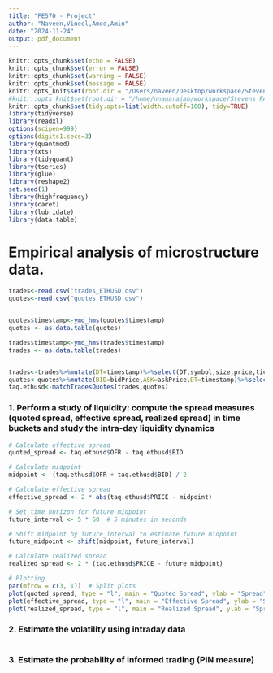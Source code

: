 ```yaml
---
title: "FE570 - Project"
author: "Naveen,Vineel,Amod,Amin"
date: "2024-11-24"
output: pdf_document
---
```



```r
knitr::opts_chunk$set(echo = FALSE)
knitr::opts_chunk$set(error = FALSE)
knitr::opts_chunk$set(warning = FALSE)
knitr::opts_chunk$set(message = FALSE)
knitr::opts_knit$set(root.dir = "/Users/naveen/Desktop/workspace/Stevens FA/FE570/project")
#knitr::opts_knit$set(root.dir = "/home/nnagarajan/workspace/Stevens FA/FE570/project/")
knitr::opts_chunk$set(tidy.opts=list(width.cutoff=100), tidy=TRUE)
library(tidyverse)
library(readxl)
options(scipen=999)
options(digits1.secs=3)
library(quantmod)
library(xts)
library(tidyquant)
library(tseries)
library(glue)
library(reshape2)
set.seed(1)
library(highfrequency)
library(caret)
library(lubridate)
library(data.table)
```

# Empirical analysis of microstructure data.

```r
trades<-read.csv("trades_ETHUSD.csv")
quotes<-read.csv("quotes_ETHUSD.csv")


quotes$timestamp<-ymd_hms(quotes$timestamp)
quotes <- as.data.table(quotes)

trades$timestamp<-ymd_hms(trades$timestamp)
trades <- as.data.table(trades)


trades<-trades%>%mutate(DT=timestamp)%>%select(DT,symbol,size,price,tickDirection)
quotes<-quotes%>%mutate(BID=bidPrice,ASK=askPrice,DT=timestamp)%>%select(DT,symbol,bidSize,BID,askSize,ASK)
taq.ethusd<-matchTradesQuotes(trades,quotes)
```
### 1. Perform a study of liquidity: compute the spread measures (quoted spread, effective spread, realized spread) in time buckets and study the intra-day liquidity dynamics

```r

# Calculate effective spread
quoted_spread <- taq.ethusd$OFR - taq.ethusd$BID

# Calculate midpoint
midpoint <- (taq.ethusd$OFR + taq.ethusd$BID) / 2

# Calculate effective spread
effective_spread <- 2 * abs(taq.ethusd$PRICE - midpoint)

# Set time horizon for future midpoint
future_interval <- 5 * 60  # 5 minutes in seconds

# Shift midpoint by future_interval to estimate future midpoint
future_midpoint <- shift(midpoint, future_interval)

# Calculate realized spread
realized_spread <- 2 * (taq.ethusd$PRICE - future_midpoint)

# Plotting
par(mfrow = c(3, 1))  # Split plots
plot(quoted_spread, type = "l", main = "Quoted Spread", ylab = "Spread", xlab = "Time")
plot(effective_spread, type = "l", main = "Effective Spread", ylab = "Spread", xlab = "Time")
plot(realized_spread, type = "l", main = "Realized Spread", ylab = "Spread", xlab = "Time")

```

### 2. Estimate the volatility using intraday data
```r

```
### 3. Estimate the probability of informed trading (PIN measure)
```r

```
